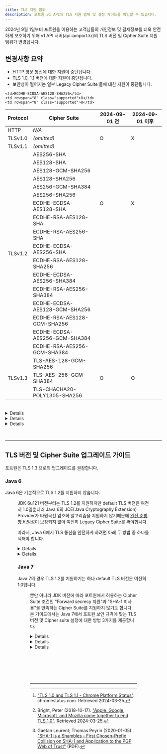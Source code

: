 ```yaml
---
title: TLS 지원 범위
description: 포트원 v1 API의 TLS 지원 범위 및 설정 가이드를 확인할 수 있습니다.
---
```





2024년 9월 1일부터 포트원을 이용하는 고객님들의 개인정보 및 결제정보를 더욱 안전하게 보호하기 위해
v1 API 서버(api.iamport.kr)의 TLS 버전 및 Cipher Suite 지원 범위가 변경됩니다.

## 변경사항 요약

- HTTP 평문 통신에 대한 지원이 중단됩니다.
- TLS 1.0, 1.1 버전에 대한 지원이 중단됩니다.
- 보안성이 떨어지는 일부 Legacy Cipher Suite 들에 대한 지원이 중단됩니다.

<table class="table-tls-support">
  <thead>
    <tr>
      <th>Protocol</th>
      <th>Cipher Suite</th>
      <th>2024-09-01 전</th>
      <th>2024-09-01 이후</th>
    </tr>
  </thead>
  <tr>
    <td>HTTP</td>
    <td><i>N/A</i></td>
    <td rowspan="3" class="supported">O</td>
    <td rowspan="3" class="unsupported">X</td>
  </tr>
  <tr>
    <td>TLSv1.0</td>
    <td><i>(omitted)</i></td>
  </tr>
  <tr>
    <td>TLSv1.1</td>
    <td><i>(omitted)</i></td>
  </tr>
  <tr>
    <td rowspan="18">TLSv1.2</td>
    <td>AES256-SHA</td>
    <td rowspan="10" class="supported">O</td>
    <td rowspan="10" class="unsupported">X</td>
  </tr>

  <tr><td>AES128-SHA</td></tr>
  <tr><td>AES128-GCM-SHA256</td></tr>
  <tr><td>AES128-SHA256</td></tr>
  <tr><td>AES256-GCM-SHA384</td></tr>
  <tr><td>AES256-SHA256</td></tr>
  <tr><td>ECDHE-ECDSA-AES128-SHA</td></tr>
  <tr><td>ECDHE-RSA-AES128-SHA</td></tr>
  <tr><td>ECDHE-RSA-AES256-SHA</td></tr>
  <tr><td>ECDHE-ECDSA-AES256-SHA</td></tr>
  <tr>
    <td style="display:none"></td>

    <td>ECDHE-ECDSA-AES128-SHA256</td>
    <td rowspan="8" class="supported">O</td>
    <td rowspan="8" class="supported">O</td>
  </tr>

  <tr><td>ECDHE-RSA-AES128-SHA256</td></tr>
  <tr><td>ECDHE-ECDSA-AES256-SHA384</td></tr>
  <tr><td>ECDHE-RSA-AES256-SHA384</td></tr>
  <tr><td>ECDHE-ECDSA-AES128-GCM-SHA256</td></tr>
  <tr><td>ECDHE-RSA-AES128-GCM-SHA256</td></tr>
  <tr><td>ECDHE-ECDSA-AES256-GCM-SHA384</td></tr>
  <tr><td>ECDHE-RSA-AES256-GCM-SHA384</td></tr>
  <tr>
    <td rowspan="3">TLSv1.3</td>
    <td>TLS-AES-128-GCM-SHA256</td>
    <td rowspan="3" class="supported">O</td>
    <td rowspan="3" class="supported">O</td>
  </tr>

  <tr><td>TLS-AES-256-GCM-SHA384</td></tr>
  <tr><td>TLS-CHACHA20-POLY1305-SHA256</td></tr>
</table>

<br />

<Details>
  <p slot="summary">
    <strong>HTTP 평문 통신 지원을 중단하는 이유</strong>
  </p>

  TLS를 이용하지 않는 평문 HTTP 통신은 데이터를 암호화하지 않고 평문 상태로 전송하기 때문에 다양한
  종류의 공격에 몹시 취약합니다. 먼저 별도의 암호화가 없기 때문에 모든 종류의 [도청]과 [스니핑
  공격]에 의해 API 키나 민감한 고객정보가 공격자에게 쉽게 노출될 수 있습니다. 뿐만 아니라 [DNS
  spoofing]이나 [ARP spoofing]과 같은 [Active MITM 공격][MITM]을 통해 공격자가 결제 API 요청이나
  응답을 변조하는 것까지도 가능하기 때문에, 정보 유출뿐 아니라 결제금액을 위조하거나 결제상품,
  결제사용자를 바꿔치기하는 유형의 공격도 가능합니다.

  따라서 암호화되지 않은 평문 HTTP 통신을 실제 운영환경에서 사용하여선 절대 안 됩니다. 포트원 v1
  API를 평문 HTTP 통신으로 호출하고 계시는 고객님께선 즉시 API endpoint를 http://api.iamport.kr 에서
  https://api.iamport.kr 로 바꿔주셔서, TLS를 활성화시켜주셔야만 합니다.

  [도청]: https://en.wikipedia.org/wiki/Network_eavesdropping
  [스니핑 공격]: https://en.wikipedia.org/wiki/Sniffing_attack
  [DNS spoofing]: https://en.wikipedia.org/wiki/DNS_spoofing
  [ARP spoofing]: https://en.wikipedia.org/wiki/ARP_spoofing
  [MITM]: https://en.wikipedia.org/wiki/Man-in-the-middle_attack
</Details>

<Details>
  <p slot="summary">
    <strong>TLS 1.0, 1.1 지원을 중단하는 이유</strong>
  </p>

  TLS 1.0과 1.1은 각각 1999년, 2006년에 공개된 보안 표준으로, [POODLE]이나 [BEAST]와 같은 널리
  알려진 여러 공격들에 취약합니다. 국제 인터넷 표준화 기구인 IETF는 2021-03-23 [RFC 8996]를 통해
  TLS 1.0과 1.1을 deprecate 시켰으며, AWS, Google[^tls-1.0-chrome], Apple, Microsoft 등 많은 국제 기업들이 자사 제품
  및 API 이용 시 TLS 1.2 미만 버전에 대해 제한을 두고 있습니다.[^tls-1.0-browsers] TLS 1.0 및 1.1에 존재하는 문제
  및 취약점들은 아래와 같습니다.

  [POODLE]: https://en.wikipedia.org/wiki/POODLE
  [BEAST]: https://en.wikipedia.org/wiki/Transport_Layer_Security#BEAST_attack
  [RFC 8996]: https://www.rfc-editor.org/rfc/rfc8996.html
  [^tls-1.0-chrome]: ["TLS 1.0 and TLS 1.1 - Chrome Platform Status"](https://chromestatus.com/feature/5759116003770368). chromestatus.com. Retrieved 2024-03-25.
  [^tls-1.0-browsers]: Bright, Peter (2018-10-17). ["Apple, Google, Microsoft, and Mozilla come together to end TLS 1.0"](https://arstechnica.com/gadgets/2018/10/browser-vendors-unite-to-end-support-for-20-year-old-tls-1-0/). Retrieved 2024-03-25.

  1. [BEAST] (Browser Exploit Against SSL/TLS) 공격

     [BEAST] 공격은 [중간자 공격][MITM]을 동반하는 공격으로, TLS 1.1 미만 버전에 적용 가능합니다.

     1.1 버전 미만의 TLS는 [스트림 암호] 대신 [블록 암호]를 사용할경우, [Mode of operation]으로
     무조건 [CBC]를 사용해야만 했습니다. [CBC] 모드는 예측 가능한 [IV]를 사용할 경우
     Chosen-plaintext attack에 취약해진다는 문제를 갖고있는데, TLS 1.0은 이후 버전들과는 다르게
     항상 이전 블록의 암호화 결과를 사용하도록 만들어져있어, IV의 예측이 가능했고, HTTP는 특성상
     헤더 부분의 정보 엔트로피가 낮아 공격자가 높은 확률로 암호문을 복호화하는데에 성공할 수
     있었습니다.

     [0/n split, 1/n-1 split]과 같은 취약점 우회수단이 몇가지 존재하나 이는 클라이언트측에서만
     적용할 수 있는 우회수단이고, TLS 1.0을 사용하면서 서버측에서 BEAST 취약점을 우회하려면 [블록
     암호] 자체를 사용하지 않아야 합니다. 문제는 TLS 1.0에서 블록 암호를 비활성화할 경우 사용할 수
     있는 남은 유일한 암호화 수단은 더더욱 취약한것으로 알려진 [RC4] 뿐이기 때문에, 결론적으로 TLS
     1.0은 사용하지 않아야 합니다.

     TLS 1.2는 AES [GCM]과 같은 [AEAD] 지원, [ChaCha20]과 같은 안전한 [스트림 암호] 지원을 통해 이
     문제를 해결하였습니다.

     [스트림 암호]: https://en.wikipedia.org/wiki/Stream_cipher
     [블록 암호]: https://en.wikipedia.org/wiki/Block_cipher
     [Mode of operation]: https://en.wikipedia.org/wiki/Block_cipher_mode_of_operation
     [CBC]: https://en.wikipedia.org/wiki/Block_cipher_mode_of_operation#Cipher_block_chaining_(CBC)
     [IV]: https://en.wikipedia.org/wiki/Initialization_vector
     [0/n split, 1/n-1 split]: https://www.cryptologie.net/article/378/1n-1-split-to-circumvent-beast/
     [RC4]: https://en.wikipedia.org/wiki/RC4
     [GCM]: https://en.wikipedia.org/wiki/Galois/Counter_Mode
     [AEAD]: https://en.wikipedia.org/wiki/Authenticated_encryption
     [ChaCha20]: https://en.wikipedia.org/wiki/Salsa20#ChaCha_variant

  2. 약한 해시 함수 사용

     TLS 1.2 이후 버전과는 달리, TLS 1.0과 1.1은 [cryptographic hash function]이 필요한 곳에 무조건
     [MD5]나 [SHA-1]과 같이 오래되고 약한 해시함수를 쓰도록 정해져있습니다. [MD5], [SHA-1] 모두
     지금은 상당히 낮은 비용의 [chosen-prefix collision attack]이 발견되어서[^sha-1-collision],
     [HMAC] 이외의 용도로는 사용하지 말아야합니다. 따라서 TLS 1.2 미만 버전은 사용하지
     않아야합니다.

     [cryptographic hash function]: https://en.wikipedia.org/wiki/Cryptographic_hash_function
     [MD5]: https://en.wikipedia.org/wiki/MD5
     [SHA-1]: https://en.wikipedia.org/wiki/SHA-1
     [chosen-prefix collision attack]: https://en.wikipedia.org/wiki/Collision_attack#Chosen-prefix_collision_attack
     [HMAC]: https://en.wikipedia.org/wiki/HMAC

     [^sha-1-collision]: Gaëtan Leurent; Thomas Peyrin (2020-01-05). ["SHA-1 is a Shambles - First Chosen-Prefix Collision on SHA-1 and Application to the PGP Web of Trust"](https://eprint.iacr.org/2020/014.pdf) (PDF).
</Details>

<Details>
  <p slot="summary">
    <strong>일부 Legacy Cipher Suite 들에 대한 지원을 중단하는 이유</strong>
  </p>

  Cipher Suite란 TLS 통신시 사용되는 암호 알고리즘의 집합을 의미합니다. TLS 1.2는 다양한 Cipher
  Suite들을 지원하지만 이들 모두가 안전한 것은 아닙니다. 포트원은 아래 기준을 모두 충족하는 안전한
  Cipher Suite들만을 지원하도록 정책을 변경하였습니다.

  - [완전 순방향 비밀성(Perfect Forward Secrecy)][PFS]을 보장할 것

    TLS 통신 중 잠재적으로 발생할 수 있는 위험 요소 중 하나는, 키교환 알고리즘에 의해 생성된
    세션키가 유출되었을 때 해당 세션키의 수명이 일시적이지 않다면 과거 세션에서 주고받았던
    데이터들까지 모두 해독될 수 있다는 것입니다. [완전 순방향 비밀성][PFS]을 보장한다는 것은 매
    세션마다 새로운 키를 생성함으로써 키가 유출되더라도 과거의 통신이 해독되는 것을 막는 것입니다.
    완전 순방향 비밀성이 보장될 경우, TLS 프로토콜에 새로운 취약점이 발견되어 통신이 복호화당하는
    사태가 발생하더라도, 공격자에게 노출하는 기밀의 범위를 크게 줄일 수 있습니다.

  - [MD5], [SHA-1] 등 약한 해시 함수를 쓰지 않을 것

  - [RC4], 3DES 등 약한 암호화 알고리즘을 사용하지 않을 것, 국제표준 암호화 알고리즘만을 사용할 것

  [PFS]: https://en.wikipedia.org/wiki/Forward_secrecy
</Details>

&nbsp;

---

## TLS 버전 및 Cipher Suite 업그레이드 가이드

포트원은 TLS 1.3 으로의 업그레이드를 권장합니다.

### Java 6

Java 6은 기본적으로 TLS 1.2를 지원하지 않습니다.

<Figure src={javaTLSSupportTable} caption="출처: https://www.ateam-oracle.com/post/transport-level-security-tls-and-java" />

JDK 6u121 버전부터는 TLS 1.2를 지원하지만 default TLS 버전은 여전히 1.0일뿐더러 Java 6의 JCE(Java
Cryptography Extension) Provider가 타원곡선 암호화 알고리즘을 지원하지 않기때문에 [완전 순방향
비밀성][PFS]이 보장되지 않아 여전히 Legacy Cipher Suite를 써야합니다.

따라서, Java 6에서 TLS 통신을 안전하게 하려면 아래 두 방법 중 하나를 택해야 합니다.

<Details>
  <p slot="summary">
    <strong>JDK 8u261 이상으로 버전 업그레이드</strong>
  </p>

  가장 바람직한 방법은 공식 지원이 이미 종료된 Java 6의 사용을 멈추고, Java 8 이상의 버전으로
  업그레이드하는 것입니다. Java 8 부터 기본 TLS 버전이 1.2이고, JDK 8u261 이상부터는 TLS 1.3 통신을
  지원하기때문에 TLS 통신을 안전하게 할 수 있습니다.

  Java 7의 경우, Java 6과 마찬가지로 보안 업데이트가 중단된 상태이고 기본으로 TLS 1.0을 사용하기
  때문에 Java 7로의 업그레이드는 권장하지 않습니다.
</Details>

<Details>
  <p slot="summary">
    <strong>서드파티 라이브러리를 통한 TLS 버전 업데이트</strong>
  </p>

  자바 업그레이드가 곤란할 경우, 서드파티 라이브러리를 사용해 TLS 버전을 업그레이드할 수 있습니다.

  TLS 1.2 및 [완전 순방향 비밀성][PFS]를 지원하는 서드파티 JCE(Java Cryptography Extension) 및
  JSSE(Java Secure Socket Extension) 구현체를 설치할 경우, 자바 업그레이드 없이 TLS 통신을 안전하게
  할 수 있습니다.

  본 가이드에서는 [Bouncy Castle]이라는 오픈소스 라이브러리를 이용한 예시를 설명합니다.

  1. [Bouncy Castle] 홈페이지에서 아래의 세 파일을 다운받습니다.

     - bcprov-jdk15to18-_VERSION_.jar
     - bctls-jdk15to18-_VERSION_.jar
     - bcutil-jdk15to18-_VERSION_.jar

  2. 세 jar 파일을 `${JAVA_HOME}/jre/lib/ext` 디렉토리에 복사합니다.

  3. `${JAVA_HOME}/jre/lib/security` 디렉토리의 "java.security" 파일을 아래와 같이 수정합니다.

     <Java6JavaSecurityEdit />

  4. 오라클이 배포하는 "[jce_policy-6.zip]" 파일을 다운로드 받습니다.

  5. 압축을 푼 후 "US_export_policy.jar", "local_policy.jar" 두 파일을 \
     `${JAVA_HOME}/jre/lib/security` 디렉토리 내에 덮어씌웁니다.

  [Bouncy Castle]: https://www.bouncycastle.org/latest_releases.html
  [jce_policy-6.zip]: https://www.oracle.com/java/technologies/jce-6-download.html
</Details>

### Java 7

Java 7의 경우 TLS 1.2를 지원하기는 하나 default TLS 버전은 여전히 1.0입니다.

<Figure src={javaTLSSupportTable} caption="출처: https://www.ateam-oracle.com/post/transport-level-security-tls-and-java" />

뿐만 아니라 JDK 버전에 따라 포트원에서 허용하는 Cipher Suite 조건인 "Forward secrecy 지원"과 "SHA-1 미사용"을 만족하는
Cipher Suite를 지원하지 않기도 합니다.
본 가이드에서는 Java 7에서 포트원 보안 규격에 맞는 TLS 버전 및 Cipher suite 설정에 대한 방법 3가지를 제공합니다.

<Details>
  <p slot="summary">
    <strong>JDK 8u261 이상으로 버전 업그레이드</strong>
  </p>

  가장 바람직한 방법은 공식 지원이 이미 종료된 Java 7의 사용을 멈추고, Java 8 이상의 버전으로
  업그레이드하는 것입니다. Java 8 부터 기본 TLS 버전이 1.2이고, JDK 8u261 이상부터는 TLS 1.3 통신을
  지원하기때문에 TLS 통신을 안전하게 할 수 있습니다.
</Details>

<Details>
  <p slot="summary">
    <strong>JDK 7u321 이상으로 버전 업그레이드, 1.2 사용 설정</strong>
  </p>

  JDK 7u321 버전부터 기본 Cipher Suite가 [완전 순방향 비밀성][PFS]을 지원하고 [SHA-1] 등 약한 해시를
  사용하지 않는것으로 변경되었습니다. 따라서 JDK 7u321 이상으로 업그레이드 할 경우, 기본 TLS 버전
  수정을 제외한 별도의 설정이 필요하지 않습니다. JDK 7u321 미만의 버전을 사용할 경우, 최소한 JDK
  7u191 이상의 버전을 사용해야 안전하게 TLS 통신을 하기위한 Cipher Suite들을 사용할 수 있습니다.

  JDK 버전업이 완료되었다면, 아래 두 방법중 하나를 골라 기본 TLS 버전을 1.0에서 1.2로 올려야 합니다.

  1. System property

     Java 애플리케이션 구동 시 아래와 같은 system property 설정을 추가하면, 기본 TLS 버전이 1.2로
     변경됩니다.

     ```bash
     java -Djdk.tls.client.protocols="TLSv1.2" ...
     ```

     코드에 강제로 TLS 1.2 이외의 버전을 사용하도록 하는 코드가 있을 경우, 에러가 발생할 수
     있습니다.

  2. Socket client의 TLS 버전 지정

     아래와 같이 자바 코드수준에서도 TLS socket client가 사용할 TLS 버전을 직접 지정해줄 수
     있습니다.

     ```java
     // SSLSocket, SSLEngine, SSLServerSocket API를 사용하는 경우
     sslSocket.setEnabledProtocols(new String[] {"TLSv1.2"});

     // SSLContext 생성자를 사용하는 경우
     SSLContext ctx = SSLContext.getInstance("TLSv1.2");

     // SSLParameters API를 사용하는 경우
     sslParameters.setProtocols(new String[] {"TLSv1.2"});
     ```
</Details>

<Details>
  <p slot="summary">
    <strong>서드파티 라이브러리를 통한 TLS 버전 업데이트</strong>
  </p>

  Java 6 가이드와 마찬가지 방법으로 서드파티 라이브러리를 통해 TLS 버전을 업데이트 할 수 있습니다.
</Details>

<p style="height:5rem"></p>

---
